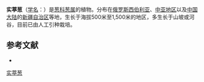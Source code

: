 {{Speciesbox
| name = 实葶葱
| status = 
| status_system = 
| image =
| genus = Allium
| species = galanthum
| authority = Kar. et Kir.
}}

'''实葶葱'''（[[学名|学名]]：{{lang|la|''Allium galanthum''}}）是[[葱科|葱科]][[葱属|葱属]]的植物。分布在[[俄罗斯西伯利亚|俄罗斯西伯利亚]]、[[中亚地区|中亚地区]]以及[[中国大陆|中国大陆]]的[[新疆自治区|新疆自治区]]等地，生长于海拔500米至1,500米的地区，多生长于山坡或河谷，目前已由人工引种栽培。

== 参考文献 ==
<div class="references-small">
* {{cite web| url =http://www.bioinfo.cn/db05/KmzwSpecies.php?action=view&id=1130| title =实葶葱| work =《中国高等植物数据库全库》| publisher =中国科学院微生物研究所| author =昆明植物研究所| accessdate =2009-02-22| deadurl =yes| archiveurl =https://web.archive.org/web/20160305100214/http://www.bioinfo.cn/db05/KmzwSpecies.php?action=view&id=1130| archivedate =2016-03-05}}
</div>
{{Taxonbar|from=Q2612147}}

[[Category:葱属|实葶葱]]


{{植物小作品}}